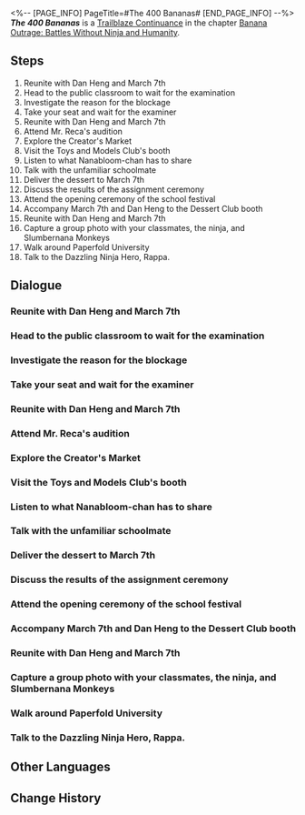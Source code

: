<%-- [PAGE_INFO]
PageTitle=#The 400 Bananas#
[END_PAGE_INFO] --%>
{{Stub|Dialogue.}}
{{Mission Infobox
|id            = 1034203
|title         = 
|image         = Mission The 400 Bananas.png{{subst:void|<!--$UPLOAD:<<SpriteOutput/Chronicle/1034203.png>-<Mission The 400 Bananas.png>-<Fate's Atlas Images>>-->}}
|type          = Trailblaze Continuance
|event_name    = 
|chapter       = Banana Outrage: Battles Without Ninja and Humanity
|requirements  = [[Trailblaze Continuance]] ''[[An Andalusian Monkey]]'' completed
|summary       = Having left the bizarre dream, you and your companions formally arrive at Paperfold University. However, the monkeys from the previous dream haunt you still, with the popular meme Slumbernana Monkey appearing prominently throughout the campus. Even the acting dean, Professor Primon, is garbed in monkey costume. Rappa, the unconventional ninja from the dream, follows you here from the dream and discloses her true identity &mdash; A Galaxy Ranger who had arrived to eliminate evil.
|characters    = Trailblazer
|startLocation = [[Penacony]] - [[Penacony Paperfold University College]]
|world         = Penacony
|area          = Penacony Paperfold University College
|prev          = An Andalusian Monkey
|next          = Reservoir Monkeys
|rewards       = Trailblaze EXP*600; Stellar Jade*80; Traveler's Guide*8; Lost Crystal*6; Color Your Dreams*1 { text = ''Color Your Dreams'' }; Credit*80,000
}}
'''''The 400 Bananas''''' is a [[Trailblaze Continuance]] in the chapter [[Banana Outrage: Battles Without Ninja and Humanity]].

==Steps==
# Reunite with Dan Heng and March 7th
# Head to the public classroom to wait for the examination
# Investigate the reason for the blockage
# Take your seat and wait for the examiner
# Reunite with Dan Heng and March 7th
# Attend Mr. Reca's audition
# Explore the Creator's Market
# Visit the Toys and Models Club's booth
# Listen to what Nanabloom-chan has to share
# Talk with the unfamiliar schoolmate
# Deliver the dessert to March 7th
# Discuss the results of the assignment ceremony
# Attend the opening ceremony of the school festival
# Accompany March 7th and Dan Heng to the Dessert Club booth
# Reunite with Dan Heng and March 7th
# Capture a group photo with your classmates, the ninja, and Slumbernana Monkeys
# Walk around Paperfold University
# Talk to the Dazzling Ninja Hero, Rappa.

<!--
==Gameplay Notes==

--><!--
==Trial Character==

-->
==Dialogue==
{{Stub Dialogue}}

===Reunite with Dan Heng and March 7th===
{{Mission Description|type=continuance|location=Penacony Paperfold University College|You finally step into the real Paperfold University. The bizarre dream back then might just be a manifestation of your fear of school... But what is there to fear now that you've seen this glittering and magnificent campus, together with the passionate elite classmates? Let the rosy vitality of youth consume your gray!<br />Go say hello to Dan Heng and March 7th, your future classmates.}}
{{Dialogue Start}}
:{{tx}}
{{Dialogue End}}

===Head to the public classroom to wait for the examination===
{{Mission Description|type=continuance|location=Penacony Paperfold University College|update|Your first examination upon joining Paperfold University is the Tuning Test, which determines your school. While this examination is not graded and cannot be failed, the term "test" evokes unease nonetheless, even if you have never attended a school.<br />Perhaps such fear has long been engraved in the genes of all highly intelligent life forms in the evolution of universal civilization.}}
{{Dialogue Start}}
:{{tx}}
{{Dialogue End}}

===Investigate the reason for the blockage===
{{Mission Description|type=continuance|location=Penacony Paperfold University College|update|The test has concluded, and classes have yet to start. Now is the ideal time to explore the academy. Typically, a romantic encounter, a thrilling adventure, or the prelude to world destruction often begins with a leisurely stroll through the campus.<br />Enjoy yourself in the anniversary's Creator's Market. While excitement is not guaranteed, it promises a more relaxed atmosphere than the classroom.}}
{{Dialogue Start}}
:{{tx}}
{{Dialogue End}}

===Take your seat and wait for the examiner===
{{Mission Description|type=continuance|location=Penacony Paperfold University College|update|Your first examination upon joining Paperfold University is the Tuning Test, which determines your school. While this examination is not graded and cannot be failed, the term "test" evokes unease nonetheless, even if you have never attended a school.<br />Perhaps such fear has long been engraved in the genes of all highly intelligent life forms in the evolution of universal civilization.}}
{{Dialogue Start}}
:{{tx}}
{{Dialogue End}}

===Reunite with Dan Heng and March 7th===
{{Mission Description|type=continuance|location=Penacony Paperfold University College|update|You finally step into the real Paperfold University. The bizarre dream back then might just be a manifestation of your fear of school... But what is there to fear now that you've seen this glittering and magnificent campus, together with the passionate elite classmates? Let the rosy vitality of youth consume your gray!<br />Go say hello to Dan Heng and March 7th, your future classmates.}}
{{Dialogue Start}}
:{{tx}}
{{Dialogue End}}

===Attend Mr. Reca's audition===
{{Mission Description|type=continuance|location=Penacony Paperfold University College|update|The examiner, known as Mr. Reca, has transformed the Tuning Test into his audition session. This may heighten anxiety for many, given the inherent stress associated with interviews. But such a scenario won't deter you, our Festive Superstar, right?<br />The director may appear a bit eccentric, but in a universe where 80% of movies are AI-generated, maybe only geniuses with eccentricities can manage to stay in the industry.}}
{{Dialogue Start}}
:{{tx}}
{{Dialogue End}}

===Explore the Creator's Market===
{{Mission Description|type=continuance|location=Penacony Paperfold University College|update|The test has concluded, and classes have yet to start. Now is the ideal time to explore the academy. Typically, a romantic encounter, a thrilling adventure, or the prelude to world destruction often begins with a leisurely stroll through the campus.<br />Enjoy yourself in the anniversary's Creator's Market. While excitement is not guaranteed, it promises a more relaxed atmosphere than the classroom.}}
{{Dialogue Start}}
:{{tx}}
{{Dialogue End}}

===Visit the Toys and Models Club's booth===
{{Dialogue Start}}
:{{tx}}
{{Dialogue End}}

===Listen to what Nanabloom-chan has to share===
{{Dialogue Start}}
:{{tx}}
{{Dialogue End}}

===Talk with the unfamiliar schoolmate===
{{Mission Description|type=continuance|location=Penacony Paperfold University College|update|You finally step into the real Paperfold University. The bizarre dream back then might just be a manifestation of your fear of school... But what is there to fear now that you've seen this glittering and magnificent campus, together with the passionate elite classmates? Let the rosy vitality of youth consume your gray!<br />Following school anime tropes, the first student who shares their name typically plays a crucial role in the story.}}
{{Dialogue Start}}
:{{tx}}
{{Dialogue End}}

===Deliver the dessert to March 7th===
{{Mission Description|type=continuance|location=Penacony Paperfold University College|update|The test has concluded, and classes have yet to start. Now is the ideal time to explore the academy. Typically, a romantic encounter, a thrilling adventure, or the prelude to world destruction often begins with a leisurely stroll through the campus.<br />Enjoy yourself in the anniversary's Creator's Market. While excitement is not guaranteed, it promises a more relaxed atmosphere than the classroom.}}
{{Dialogue Start}}
:{{tx}}
{{Dialogue End}}

===Discuss the results of the assignment ceremony===
{{Mission Description|type=continuance|location=Penacony Paperfold University College|update|The examiner, known as Mr. Reca, has transformed the Tuning Test into his audition session. This may heighten anxiety for many, given the inherent stress associated with interviews. But such a scenario won't deter you, our Festive Superstar, right?<br />The director may appear a bit eccentric, but in a universe where 80% of movies are AI-generated, maybe only geniuses with eccentricities can manage to stay in the industry.}}
{{Dialogue Start}}
:{{tx}}
{{Dialogue End}}

===Attend the opening ceremony of the school festival===
{{Mission Description|type=continuance|location=Penacony Paperfold University College|update|You finally step into the real Paperfold University. The bizarre dream back then might just be a manifestation of your fear of school... But what is there to fear now that you've seen this glittering and magnificent campus, together with the passionate elite classmates? Let the rosy vitality of youth consume your gray!<br />The opening ceremony is approaching. Feel free to join &mdash; or not, as it won't impact your exam outcomes.}}
{{Dialogue Start}}
:{{tx}}
{{Dialogue End}}

===Accompany March 7th and Dan Heng to the Dessert Club booth===
{{Mission Description|type=continuance|location=Penacony Paperfold University College|update|The test has concluded, and classes have yet to start. Now is the ideal time to explore the academy. Typically, a romantic encounter, a thrilling adventure, or the prelude to world destruction often begins with a leisurely stroll through the campus.<br />Enjoy yourself in the anniversary's Creator's Market. While excitement is not guaranteed, it promises a more relaxed atmosphere than the classroom.}}
{{Dialogue Start}}
:{{tx}}
{{Dialogue End}}

===Reunite with Dan Heng and March 7th===
{{Mission Description|type=continuance|location=Penacony Paperfold University College|update|You finally step into the real Paperfold University. The bizarre dream back then might just be a manifestation of your fear of school... But what is there to fear now that you've seen this glittering and magnificent campus, together with the passionate elite classmates? Let the rosy vitality of youth consume your gray!<br />Go say hello to Dan Heng and March 7th, your future classmates.}}
{{Dialogue Start}}
:{{tx}}
{{Dialogue End}}

===Capture a group photo with your classmates, the ninja, and Slumbernana Monkeys===
{{Mission Description|type=continuance|location=Penacony Paperfold University College|update|Ninja! Ninja! It's a ninja again... but really, there's no need to be surprised. You've already bumped into a reality-editing hacker, an IPC executive who has a magnificent shapeshift, and a robotic cowboy spouting "fudgin' ash-vole" all day. So, why not throw a ninja into the mix?<br />However, this quirky ninja-monkey fusion seems like mixing ketchup with lamb kebabs, infused with a whimsical touch of flavor.}}
{{Dialogue Start}}
:{{tx}}
{{Dialogue End}}

===Walk around Paperfold University===
{{Mission Description|type=continuance|location=Penacony Paperfold University College|update|You finally step into the real Paperfold University. The bizarre dream back then might just be a manifestation of your fear of school... But what is there to fear now that you've seen this glittering and magnificent campus, together with the passionate elite classmates? Let the rosy vitality of youth consume your gray!<br />Explore the campus and familiarize yourself with the surroundings, especially noting the shortest path from the classroom to the cafeteria.}}
{{Dialogue Start}}
:{{tx}}
{{Dialogue End}}

===Talk to the Dazzling Ninja Hero, Rappa.===
{{Mission Description|type=continuance|location=Penacony Paperfold University College|update|Ninja! Ninja! It's a ninja again... but really, there's no need to be surprised. You've already bumped into a reality-editing hacker, an IPC executive who has a magnificent shapeshift, and a robotic cowboy spouting "fudgin' ash-vole" all day. So, why not throw a ninja into the mix?<br />However, this quirky ninja-monkey fusion seems like mixing ketchup with lamb kebabs, infused with a whimsical touch of flavor.}}
{{Dialogue Start}}
:{{tx}}
{{Dialogue End}}

==Other Languages==
{{Other Languages
|en   = The 400 Bananas
|zhs  = 四百蕉
|zht  = 四百蕉
|ja   = バナナはわかってくれない
|ko   = 400개의 바나나
|es   = Los 400 plátanos
|fr   = Les 400 bananes
|ru   = Четыреста бананов
|th   = บานาน่าสี่ร้อย
|vi   = Bốn Trăm Chúi
|de   = Vierhundert Bananen
|id   = Empat Ratus Pisang
|pt   = As 400 Bananas
}}

==Change History==
{{Change History|2.6}}

